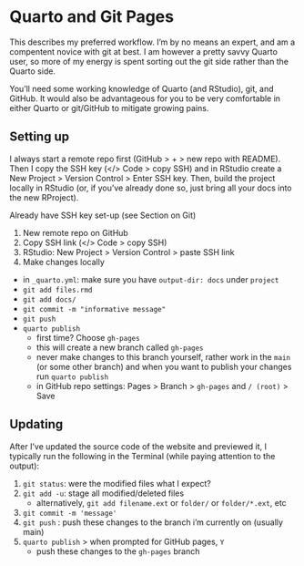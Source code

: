 # Quarto and Git Pages

This describes my preferred workflow. I'm by no means an expert, and am a compentent novice with git at best. I am however a pretty savvy Quarto user, so more of my energy is spent sorting out the git side rather than the Quarto side.

You'll need some working knowledge of Quarto (and RStudio), git, and GitHub. It would also be advantageous for you to be very comfortable in either Quarto or git/GitHub to mitigate growing pains.

## Setting up

I always start a remote repo first (GitHub > + > new repo with README). Then I copy the SSH key (</> Code > copy SSH) and in RStudio create a New Project > Version Control > Enter SSH key. Then, build the project locally in RStudio (or, if you've already done so, just bring all your docs into the new RProject).

Already have SSH key set-up (see Section on Git)

1. New remote repo on GitHub
2. Copy SSH link (</> Code > copy SSH)
3. RStudio: New Project > Version Control > paste SSH link
4. Make changes locally
  + in `_quarto.yml`: make sure you have `output-dir: docs` under `project`
  + `git add files.rmd`
  + `git add docs/`
  + `git commit -m "informative message"`
  + `git push`
  + `quarto publish`
    + first time? Choose `gh-pages`
    + this will create a new branch called `gh-pages`
    + never make changes to this branch yourself, rather work in the `main` (or some other branch) and when you want to publish your changes run `quarto publish`
    + in GitHub repo settings: Pages > Branch > `gh-pages` and `/ (root)` > Save
    
## Updating

After I've updated the source code of the website and previewed it, I typically run the following in the Terminal (while paying attention to the output):

1. `git status`: were the modified files what I expect?
2. `git add -u`: stage all modified/deleted files
    + alternatively, `git add filename.ext` or `folder/` or `folder/*.ext`, etc
3. `git commit -m 'message'`
4. `git push` : push these changes to the branch i'm currently on (usually main)
5. `quarto publish` > when prompted for GitHub pages, `Y`
    + push these changes to the `gh-pages` branch

